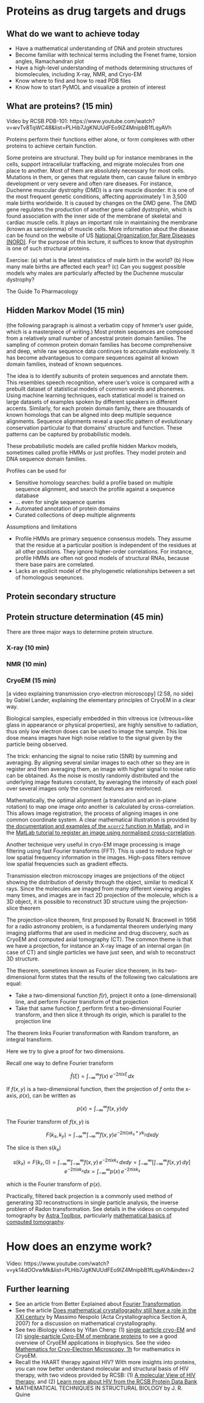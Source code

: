 # Proteins as drug targets and drugs


## What do we want to achieve today

* Have a mathematical understanding of DNA and protein structures
* Become familiar with technical terms including the Frenet frame, torsion angles, Ramachandran plot
* Have a high-level understanding of methods determining structures of biomolecules, including X-ray, NMR, and Cryo-EM
* Know where to find and how to read PDB files
* Know how to start PyMOL and visualize a protein of interest

## What are proteins? (15 min)

Video by RCSB PDB-101: https://www.youtube.com/watch?v=wvTv8TqWC48&list=PLHib7JgKNUUdFEo9lZ4MnipbB1fLqyAVh

Proteins perform their functions either alone, or form complexes with other proteins to achieve certain function.

Some proteins are structural. They build up for instance membranes in the cells, support intracellular traffacking, and migrate molecules from one place to another. Most of them are absolutely necessary for most cells. Mutations in them, or genes that regulate them, can cause failure in embryo development or very severe and often rare diseases. For instance, Duchenne muscular dystrophy (DMD) is a rare muscle disorder. It is one of the most frequent genetic conditions, affecting approximately 1 in 3,500 male births worldwide. It is caused by changes on the DMD gene. The DMD gene regulates the production of another gene called dystrophin, which is found association with the inner side of the membrane of skeletal and cardiac muscle cells. It plays an important role in maintaining the membrane (known as sarcolemma) of muscle cells. More information about the disease can be found on the website of US [National Organization for Rare Diseases (NORD)](https://rarediseases.org/rare-diseases/duchenne-muscular-dystrophy/). For the purpose of this lecture, it suffices to know that dystrophin is one of such structural proteins.

Exercise: (a) what is the latest statistics of male birth in the world? (b) How many male births are affected each year? (c) Can you suggest possible models why males are particularly affected by the Duchenne muscular dystrophy?

The Guide To Pharmacology

## Hidden Markov Model (15 min)

(the following paragraph is almost a verbatim copy of hmmer's user guide, which is a masterpiece of writing.) Most protein sequences are composed from a relatively small number of ancestral protein domain families. The sampling of common protein domain families has become comprehensive and deep, while raw sequence data continues to accumulate explosively. It has become advantageous to compare sequences against all known domain families, instead of known sequences.

The idea is to identify subunits of protein sequences and annotate them. This resembles speech recognition, where user's voice is compared with a prebuilt dataset of statistical models of common words and phonemes. Using machine learning techniques, each statistical model is trained on large datasets of examples spoken by different speakers in different accents. Similarly, for each protein domain family, there are thousands of known homologs that can be aligned into deep multiple sequence alignments. Sequence alignments reveal a specific pattern of evolutionary conservation particular to that domains' structure and function. These patterns can be captured by probabilistic models.

These probabilistic models are called profile hidden Markov models, sometimes called profile HMMs or just profiles. They model protein and DNA sequence domain families.

Profiles can be used for

* Sensitive homology searches: build a profile based on multiple sequence alignment, and search the profile against a sequence database
* ... even for single sequence queries
* Automated annotation of protein domains
* Curated collections of deep multiple alignments

Assumptions and limitations

* Profile HMMs are primary sequence consensus models. They assume that the residue at a particular position is independent of the residues at all other positions. They ignore higher-order correlations. For instance, profile HMMs are often not good models of structural RNAs, because there base pairs are correlated.
* Lacks an explicit model of the phylogenetic relationships between a set of homologous seqeunces.

## Protein secondary structure

## Protein structure determination (45 min)

There are three major ways to determine protein structure.

### X-ray (10 min)
### NMR (10 min)
### CryoEM (15 min)

[a video explaining transmission cryo-electron microscopy] (2:58, no side) by Gabiel Lander, explaining the elementary principles of CryoEM in a clear way. 

Biological samples, especially embedded in thin vitreous ice (vitreous=like glass in appearance or physical properties), are highly sensitive to radiation, thus only low electron doses can be used to image the sample. This low dose means images have high noise relative to the signal given by the particle being observed.

The trick: enhancing the signal to noise ratio (SNR) by summing and averaging. By aligning several similar images to each other so they are in register and then averaging them, an image with higher signal to noise ratio can be obtained. As the noise is mostly randomly distributed and the underlying image features constant, by averaging the intensity of each pixel over several images only the constant features are reinforced. 

Mathematically, the optimal alignment (a translation and an in-plane rotation) to map one image onto another is calculated by cross-correlation. This allows image registration, the process of aligning images in one common coordinate system. A clear mathematical illustration is provided by [the documentation and examples of the `xcorr2` function in Matlab](https://www.mathworks.com/help/signal/ref/xcorr2.html), and in the [MatLab tutorial to register an image using normalised cross-correlation](https://ch.mathworks.com/help/images/registering-an-image-using-normalized-cross-correlation.html).

Another technique very useful in cryo-EM image processing is image filtering using fast Fourier transforms (FFT). This is used to reduce high or low spatial frequency information in the images. High-pass filters remove low spatial frequencies such as gradient effects.

Transmission electron microscopy images are projections of the object showing the distribution of density through the object, similar to medical X rays. Since the molecules are imaged from many different viewing angles many times, and images are in fact 2D projection of the molecule, which is a 3D object, it is possible to reconstruct 3D structure using the projection-slice theorem

The projection-slice theorem, first proposed by Ronald N. Bracewell in 1956 for a radio astronomy problem, is a fundamental theorem underlying many imaging platforms that are used in medicine and drug discovery, such as CryoEM and computed axial tomography (CT). The common theme is that we have a projection, for instance an X-ray image of an internal organ (in case of CT) and single particles we have just seen, and wish to reconstruct 3D structure.

The theorem, sometimes known as Fourier slice theorem, in its two-dimensional form states that the results of the following two calculations are equal:

* Take a two-dimensional function $f(r)$, project it onto a (one-dimensional) line, and perform Fourier transform of that projection
* Take that same function $f$, perform first a two-dimensional Fourier transform, and then slice it through its origin, which is parallel to the projection line

The theorem links Fourier transformation with Random transform, an integral transform.

Here we try to give a proof for two dimensions. 

Recall one way to define Fourier transform

$$\hat{f}(\xi) = \int_{-\infty}^{\infty} f(x)\ e^{-2\pi i x \xi}\,dx$$

If $f(x,y)$ is a two-dimensional function, then the projection of $f$ onto the x-axis, $p(x)$, can be written as 

$$p(x) = \int_{-\infty}^{\infty} f(x, y) dy$$

The Fourier transform of $f(x, y)$ is

$$F(k_x, k_y) = \int_{-\infty}^{\infty} \int_{-\infty}^{\infty} f(x,y) e^{-2\pi i (x k_x * y k_y} dx dy$$

The slice is then $s(k_x)$

$$s(k_x) = F(k_x, 0) = \int_{-\infty}^\infty \int_{-\infty}^\infty f(x,y)\,e^{-2\pi ixk_x}\,dxdy 
         = \int_{-\infty}^\infty
	 \left[\int_{-\infty}^\infty f(x,y)\,dy\right]\,e^{-2\pi ixk_x} dx 
	 = \int_{-\infty}^\infty p(x)\,e^{-2\pi ixk_x}$$

which is the Fourier transform of $p(x)$.

Practically, filtered back projection is a commonly used method of generating 3D reconstructions in single particle analysis, the inverse problem of Radon transformation. See details in the videos on computed tomography by [Astra Toolbox](https://www.youtube.com/channel/UCcnUlWuFeS9miMR_o8-6v3w/videos), particularly [mathematical basics of computed tomography](https://www.youtube.com/watch?v=rKh_XIpsuc4).

# How does an enzyme work?

Video: https://www.youtube.com/watch?v=yk14dOOvwMk&list=PLHib7JgKNUUdFEo9lZ4MnipbB1fLqyAVh&index=2

## Further learning

* See an article from Better Explained about [Fourier Transformation](https://betterexplained.com/articles/an-interactive-guide-to-the-fourier-transform/).
* See the article [Does mathematical crystallography still have a role in the XXI century](https://journals.iucr.org/a/issues/2008/01/00/sc5006/) by Massimo Nespolo (Acta Crystallographica Section A, 2007) for a discussion on mathematical crystallography.
* See two iBiology videos by Yifan Cheng: (1) [single particle cryo-EM](https://www.youtube.com/watch?v=Bk5lBvwSe-s) and (2) [single-particle Cyro-EM of membrane proteins](https://www.youtube.com/watch?v=tkrEKhiqhEk) to see a good overview of CryoEM applications in biophysics. See the video [Mathematics for Cryo-Electron Microscopy, 1h](https://www.youtube.com/watch?v=GxdIKOAwxzs) for mathematics in CryoEM.
* Recall the HAART therapy against HIV? With more insights into proteins, you can now better understand molecular and structural basis of HIV therapy, with two videos provided by RCSB: (1) [A molecular View of HIV therapy](https://www.youtube.com/watch?v=9SptF9bCyd0&list=PLHib7JgKNUUdFEo9lZ4MnipbB1fLqyAVh&index=5), and (2) [Learn more about HIV from the RCSB Protein Data Bank](https://www.youtube.com/watch?v=QvavxKazmsY&list=PLHib7JgKNUUdFEo9lZ4MnipbB1fLqyAVh&index=6)
* MATHEMATICAL TECHNIQUES IN STRUCTURAL BIOLOGY by J. R. Quine

